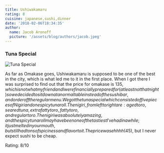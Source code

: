 ```yaml
---
title: Ushiwakamaru
rating: 8
cuisine: japanese,sushi,dinner
date: '2018-02-06T18:34:35'
author:
  name: Jacob Aronoff
  picture: '/assets/blog/authors/jacob.jpeg'
---
```



### Tuna Special
![Tuna Special](/blog/ushiwakamaru.jpg)


As far as Omakase goes, Ushiwakamaru is supposed to be one of the best in the city, which is what led me to it in the first place. When I got there I was surprised to find out that the price for omakase is $135, which is not what my friend and I were financially prepared for (at least not that night) so we decided to sit down at a normal table instead of the sushi bar, and order off the regular menu. We got the tuna special which consisted of five pieces of Nigiri and one spicy tuna roll. The nigiri, from left to right are: aged toro, seared tuna, extra fatty toro, fatty toro, and regular toro. The nigiri was absolutely amazing, and the spicy tuna roll may have been one of the tastiest I've had in a while; it just melted in your mouth, but still had tons of spiciness and flavor to it. The price was ehhhh ($45), but I never expect sushi to be cheap.

Rating: 8/10
